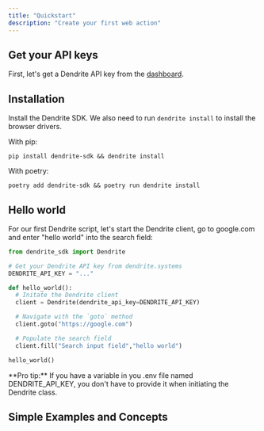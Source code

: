 ```yaml
---
title: "Quickstart"
description: "Create your first web action"
---
```


## Get your API keys

First, let's get a Dendrite API key from the [dashboard](https://dendrite.systems/app).

## Installation

Install the Dendrite SDK. We also need to run `dendrite install` to install the browser drivers.

With pip:

```
pip install dendrite-sdk && dendrite install
```

With poetry:

```
poetry add dendrite-sdk && poetry run dendrite install
```

## Hello world

For our first Dendrite script, let's start the Dendrite client, go to google.com and enter "hello world" into the search field:

```python
from dendrite_sdk import Dendrite

# Get your Dendrite API key from dendrite.systems
DENDRITE_API_KEY = "..."

def hello_world():
  # Initate the Dendrite client
  client = Dendrite(dendrite_api_key=DENDRITE_API_KEY)

  # Navigate with the `goto` method
  client.goto("https://google.com")

  # Populate the search field
  client.fill("Search input field","hello world")

hello_world()
```

<Note>
  **Pro tip:** If you have a variable in you .env file named DENDRITE_API_KEY,
  you don't have to provide it when initiating the Dendrite class.
</Note>

## Simple Examples and Concepts

<CardGroup>
  <Card
    title="Interactions"
    icon="arrow-pointer"
    href="concepts/interactions"
  />
  <Card title="Data Extraction" icon="globe" href="concepts/extraction" />
  <Card title="Navigation" icon="route" href="concepts/navigation" />
  <Card title="Authentication" icon="lock" href="concepts/authentication" />
</CardGroup>
